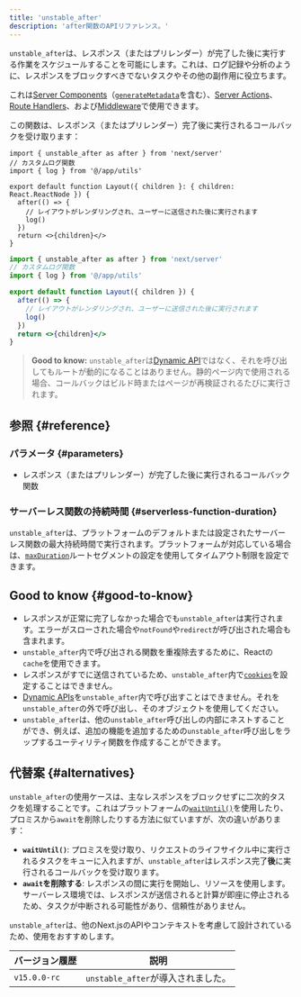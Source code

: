 ```yaml
---
title: 'unstable_after'
description: 'after関数のAPIリファレンス。'
---
```


`unstable_after`は、レスポンス（またはプリレンダー）が完了した後に実行する作業をスケジュールすることを可能にします。これは、ログ記録や分析のように、レスポンスをブロックすべきでないタスクやその他の副作用に役立ちます。

これは[Server Components](/docs/app/building-your-application/rendering/server-components)（[`generateMetadata`](https://nextjs.org/docs/app/api-reference/functions/generate-metadata)を含む）、[Server Actions](/docs/app/building-your-application/data-fetching/server-actions-and-mutations)、[Route Handlers](/docs/app/building-your-application/routing/route-handlers)、および[Middleware](/docs/app/building-your-application/routing/middleware)で使用できます。

この関数は、レスポンス（またはプリレンダー）完了後に実行されるコールバックを受け取ります：

```tsx title="app/layout.tsx switcher
import { unstable_after as after } from 'next/server'
// カスタムログ関数
import { log } from '@/app/utils'

export default function Layout({ children }: { children: React.ReactNode }) {
  after(() => {
    // レイアウトがレンダリングされ、ユーザーに送信された後に実行されます
    log()
  })
  return <>{children}</>
}
```

```jsx filename="app/layout.js switcher
import { unstable_after as after } from 'next/server'
// カスタムログ関数
import { log } from '@/app/utils'

export default function Layout({ children }) {
  after(() => {
    // レイアウトがレンダリングされ、ユーザーに送信された後に実行されます
    log()
  })
  return <>{children}</>
}
```

> **Good to know:** `unstable_after`は[Dynamic API](/docs/app/building-your-application/rendering/server-components#dynamic-apis)ではなく、それを呼び出してもルートが動的になることはありません。静的ページ内で使用される場合、コールバックはビルド時またはページが再検証されるたびに実行されます。

## 参照 {#reference}

### パラメータ {#parameters}

- レスポンス（またはプリレンダー）が完了した後に実行されるコールバック関数

### サーバーレス関数の持続時間 {#serverless-function-duration}

`unstable_after`は、プラットフォームのデフォルトまたは設定されたサーバーレス関数の最大持続時間で実行されます。プラットフォームが対応している場合は、[`maxDuration`](/docs/app/api-reference/file-conventions/route-segment-config#maxduration)ルートセグメントの設定を使用してタイムアウト制限を設定できます。

## Good to know {#good-to-know}

- レスポンスが正常に完了しなかった場合でも`unstable_after`は実行されます。エラーがスローされた場合や`notFound`や`redirect`が呼び出された場合も含まれます。
- `unstable_after`内で呼び出される関数を重複除去するために、Reactの`cache`を使用できます。
- レスポンスがすでに送信されているため、`unstable_after`内で[`cookies`](/docs/app/api-reference/functions/cookies)を設定することはできません。
- [Dynamic APIs](/docs/app/building-your-application/rendering/server-components#dynamic-apis)を`unstable_after`内で呼び出すことはできません。それを`unstable_after`の外で呼び出し、そのオブジェクトを使用してください。
- `unstable_after`は、他の`unstable_after`呼び出しの内部にネストすることができ、例えば、追加の機能を追加するための`unstable_after`呼び出しをラップするユーティリティ関数を作成することができます。

## 代替案 {#alternatives}

`unstable_after`の使用ケースは、主なレスポンスをブロックせずに二次的タスクを処理することです。これはプラットフォームの[`waitUntil()`](https://vercel.com/docs/functions/functions-api-reference)を使用したり、プロミスから`await`を削除したりする方法に似ていますが、次の違いがあります：

- **`waitUntil()`**: プロミスを受け取り、リクエストのライフサイクル中に実行されるタスクをキューに入れますが、`unstable_after`はレスポンス完了**後**に実行されるコールバックを受け取ります。
- **`await`を削除する**: レスポンスの間に実行を開始し、リソースを使用します。サーバーレス環境では、レスポンスが送信されると計算が即座に停止されるため、タスクが中断される可能性があり、信頼性がありません。

`unstable_after`は、他のNext.jsのAPIやコンテキストを考慮して設計されているため、使用をおすすめします。

| バージョン履歴 | 説明                               |
| -------------- | ---------------------------------- |
| `v15.0.0-rc`   | `unstable_after`が導入されました。 |
